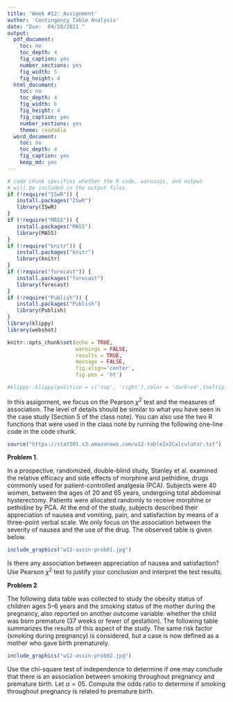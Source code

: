 ---
title: 'Week #12: Assignment'
author: 'Contingency Table Analysis'
date: "Due:  04/28/2021 "
output:
  pdf_document: 
    toc: no
    toc_depth: 4
    fig_caption: yes
    number_sections: yes
    fig_width: 5
    fig_height: 4
  html_document: 
    toc: no
    toc_depth: 4
    fig_width: 6
    fig_height: 4
    fig_caption: yes
    number_sections: yes
    theme: readable
  word_document: 
    toc: no
    toc_depth: 4
    fig_caption: yes
    keep_md: yes
---
<style type="text/css">
h1.title {
  font-size: 20px;
  color: DarkRed;
  text-align: center;
}
h4.author { /* Header 4 - and the author and data headers use this too  */
    font-size: 18px;
  font-family: "Times New Roman", Times, serif;
  color: DarkRed;
  text-align: center;
}
h4.date { /* Header 4 - and the author and data headers use this too  */
  font-size: 18px;
  font-family: "Times New Roman", Times, serif;
  color: DarkBlue;
  text-align: center;
}
h1 { /* Header 3 - and the author and data headers use this too  */
    font-size: 22px;
    font-family: "Times New Roman", Times, serif;
    color: darkred;
    text-align: center;
}
h2 { /* Header 3 - and the author and data headers use this too  */
    font-size: 18px;
    font-family: "Times New Roman", Times, serif;
    color: navy;
    text-align: left;
}

h3 { /* Header 3 - and the author and data headers use this too  */
    font-size: 15px;
    font-family: "Times New Roman", Times, serif;
    color: navy;
    text-align: left;
}

h4 { /* Header 4 - and the author and data headers use this too  */
    font-size: 18px;
    font-family: "Times New Roman", Times, serif;
    color: darkred;
    text-align: left;
}
</style>

```{r setup, include=FALSE}
# code chunk specifies whether the R code, warnings, and output 
# will be included in the output files.
if (!require("ISwR")) {
   install.packages("ISwR")
   library(ISwR)
}
if (!require("MASS")) {
   install.packages("MASS")
   library(MASS)
}
if (!require("knitr")) {
   install.packages("knitr")
   library(knitr)
}
if (!require("forecast")) {
   install.packages("forecast")
   library(forecast)
}
if (!require("Publish")) {
   install.packages("Publish")
   library(Publish)
}
library(klippy)
library(webshot)

knitr::opts_chunk$set(echo = TRUE,       
                      warnings = FALSE,   
                      results = TRUE,   
                      message = FALSE,
                      fig.align='center', 
                      fig.pos = 'ht')
```

```{r klippy, echo=FALSE, include=TRUE}
#klippy::klippy(position = c('top', 'right'),color = 'darkred',tooltip_message = 'Click to copy', tooltip_success = 'Done')
```


In this assignment, we focus on the Pearson $\chi^2$ test and the measures of association. The level of details should be similar to what you have seen in the case study (Section 5 of the class note). You can also use the two R functions that were used in the class note by running the following one-line code in the code chunk.

```{r}
source("https://stat501.s3.amazonaws.com/w12-table2x2Calculator.txt")
```


**Problem 1**.

In a prospective, randomized, double-blind study, Stanley et al. examined the relative efficacy and side effects of morphine and pethidine, drugs commonly used for patient-controlled analgesia (PCA). Subjects were 40 women, between the ages of 20 and 65 years, undergoing total abdominal hysterectomy. Patients were allocated randomly to receive morphine or pethidine by PCA. At the end of the study, subjects described their appreciation of nausea and vomiting, pain, and satisfaction by means of a three-point verbal scale. We only focus on the association between the severity of nausea and the use of the drug. The observed table is given below.

```{r echo = FALSE, fig.align='center', fig.width=5, fig.height=5}
include_graphics("w12-assin-prob01.jpg")
```

Is there any association between appreciation of nausea and satisfaction? Use Pearson $\chi^2$ test to justify your conclusion and interpret the test results.



**Problem 2**

The following data table was collected to study the obesity status of children ages 5–6 years and the smoking status of the mother during the pregnancy, also reported on another outcome variable: whether the child was born premature (37 weeks or fewer of gestation). The following table summarizes the results of this aspect of the study. The same risk factor (smoking during pregnancy) is considered, but a case is now defined as a mother who gave birth prematurely.


```{r echo = FALSE, fig.align='center', fig.width=5, fig.height=5}
include_graphics("w12-assin-prob02.jpg")
```

Use the chi-square test of independence to determine if one may conclude that there is an association between smoking throughout pregnancy and premature birth. Let $\alpha = 05$. Compute the odds ratio to determine if smoking throughout pregnancy is related to premature birth.







